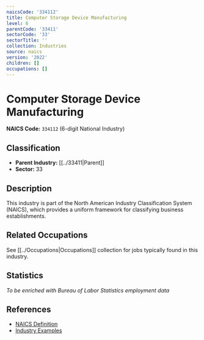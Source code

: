 ```yaml
---
naicsCode: '334112'
title: Computer Storage Device Manufacturing
level: 6
parentCode: '33411'
sectorCode: '33'
sectorTitle: ''
collection: Industries
source: naics
version: '2022'
children: []
occupations: []
---
```

# Computer Storage Device Manufacturing

**NAICS Code:** `334112` (6-digit National Industry)

## Classification

- **Parent Industry:** [[../33411|Parent]]
- **Sector:** 33

## Description

This industry is part of the North American Industry Classification System (NAICS), which provides a uniform framework for classifying business establishments.

## Related Occupations

See [[../Occupations|Occupations]] collection for jobs typically found in this industry.

## Statistics

*To be enriched with Bureau of Labor Statistics employment data*

## References

- [NAICS Definition](https://www.census.gov/naics/)
- [Industry Examples](https://www.census.gov/naics/2022NAICS/)
